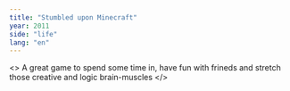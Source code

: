 ```yaml
---
title: "Stumbled upon Minecraft"
year: 2011
side: "life"
lang: "en"
---
```


<>
  A great game to spend some time in, have fun with frineds and stretch those
  creative and logic brain-muscles
</>
